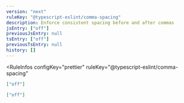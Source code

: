```yaml
---
version: "next"
ruleKey: "@typescript-eslint/comma-spacing"
description: Enforce consistent spacing before and after commas
jsEntry: ["off"]
previousJsEntry: null
tsEntry: ["off"]
previousTsEntry: null
history: []
---
```


<RuleInfos 
  configKey="prettier" 
  ruleKey="@typescript-eslint/comma-spacing" 
>

```json
["off"]
```

```json
["off"]
```

</RuleInfos>
